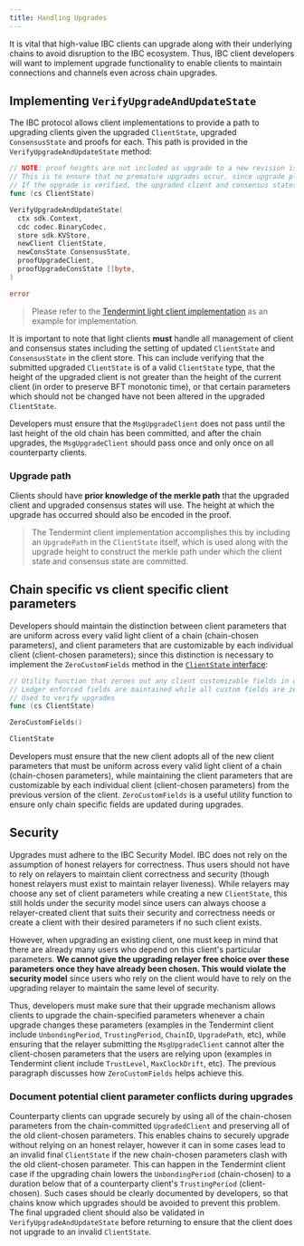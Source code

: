 ```yaml
---
title: Handling Upgrades
---
```


It is vital that high-value IBC clients can upgrade along with their underlying chains to avoid disruption to the IBC ecosystem. Thus, IBC client developers will want to implement upgrade functionality to enable clients to maintain connections and channels even across chain upgrades.

## Implementing `VerifyUpgradeAndUpdateState`

The IBC protocol allows client implementations to provide a path to upgrading clients given the upgraded `ClientState`, upgraded `ConsensusState` and proofs for each. This path is provided in the `VerifyUpgradeAndUpdateState` method:

```go expandable
// NOTE: proof heights are not included as upgrade to a new revision is expected to pass only on the last height committed by the current revision. Clients are responsible for ensuring that the planned last height of the current revision is somehow encoded in the proof verification process.
// This is to ensure that no premature upgrades occur, since upgrade plans committed to by the counterparty may be cancelled or modified before the last planned height.
// If the upgrade is verified, the upgraded client and consensus states must be set in the client store.
func (cs ClientState)

VerifyUpgradeAndUpdateState(
  ctx sdk.Context,
  cdc codec.BinaryCodec,
  store sdk.KVStore,
  newClient ClientState,
  newConsState ConsensusState,
  proofUpgradeClient,
  proofUpgradeConsState []byte,
)

error
```

> Please refer to the [Tendermint light client implementation](https://github.com/cosmos/ibc-go/blob/02-client-refactor-beta1/modules/light-clients/07-tendermint/upgrade.go#L27) as an example for implementation.

It is important to note that light clients **must** handle all management of client and consensus states including the setting of updated `ClientState` and `ConsensusState` in the client store. This can include verifying that the submitted upgraded `ClientState` is of a valid `ClientState` type, that the height of the upgraded client is not greater than the height of the current client (in order to preserve BFT monotonic time), or that certain parameters which should not be changed have not been altered in the upgraded `ClientState`.

Developers must ensure that the `MsgUpgradeClient` does not pass until the last height of the old chain has been committed, and after the chain upgrades, the `MsgUpgradeClient` should pass once and only once on all counterparty clients.

### Upgrade path

Clients should have **prior knowledge of the merkle path** that the upgraded client and upgraded consensus states will use. The height at which the upgrade has occurred should also be encoded in the proof.

> The Tendermint client implementation accomplishes this by including an `UpgradePath` in the `ClientState` itself, which is used along with the upgrade height to construct the merkle path under which the client state and consensus state are committed.

## Chain specific vs client specific client parameters

Developers should maintain the distinction between client parameters that are uniform across every valid light client of a chain (chain-chosen parameters), and client parameters that are customizable by each individual client (client-chosen parameters); since this distinction is necessary to implement the `ZeroCustomFields` method in the [`ClientState` interface](client-state):

```go
// Utility function that zeroes out any client customizable fields in client state
// Ledger enforced fields are maintained while all custom fields are zero values
// Used to verify upgrades
func (cs ClientState)

ZeroCustomFields()

ClientState
```

Developers must ensure that the new client adopts all of the new client parameters that must be uniform across every valid light client of a chain (chain-chosen parameters), while maintaining the client parameters that are customizable by each individual client (client-chosen parameters) from the previous version of the client. `ZeroCustomFields` is a useful utility function to ensure only chain specific fields are updated during upgrades.

## Security

Upgrades must adhere to the IBC Security Model. IBC does not rely on the assumption of honest relayers for correctness. Thus users should not have to rely on relayers to maintain client correctness and security (though honest relayers must exist to maintain relayer liveness). While relayers may choose any set of client parameters while creating a new `ClientState`, this still holds under the security model since users can always choose a relayer-created client that suits their security and correctness needs or create a client with their desired parameters if no such client exists.

However, when upgrading an existing client, one must keep in mind that there are already many users who depend on this client's particular parameters. **We cannot give the upgrading relayer free choice over these parameters once they have already been chosen. This would violate the security model** since users who rely on the client would have to rely on the upgrading relayer to maintain the same level of security.

Thus, developers must make sure that their upgrade mechanism allows clients to upgrade the chain-specified parameters whenever a chain upgrade changes these parameters (examples in the Tendermint client include `UnbondingPeriod`, `TrustingPeriod`, `ChainID`, `UpgradePath`, etc), while ensuring that the relayer submitting the `MsgUpgradeClient` cannot alter the client-chosen parameters that the users are relying upon (examples in Tendermint client include `TrustLevel`, `MaxClockDrift`, etc). The previous paragraph discusses how `ZeroCustomFields` helps achieve this.

### Document potential client parameter conflicts during upgrades

Counterparty clients can upgrade securely by using all of the chain-chosen parameters from the chain-committed `UpgradedClient` and preserving all of the old client-chosen parameters. This enables chains to securely upgrade without relying on an honest relayer, however it can in some cases lead to an invalid final `ClientState` if the new chain-chosen parameters clash with the old client-chosen parameter. This can happen in the Tendermint client case if the upgrading chain lowers the `UnbondingPeriod` (chain-chosen) to a duration below that of a counterparty client's `TrustingPeriod` (client-chosen). Such cases should be clearly documented by developers, so that chains know which upgrades should be avoided to prevent this problem. The final upgraded client should also be validated in `VerifyUpgradeAndUpdateState` before returning to ensure that the client does not upgrade to an invalid `ClientState`.
